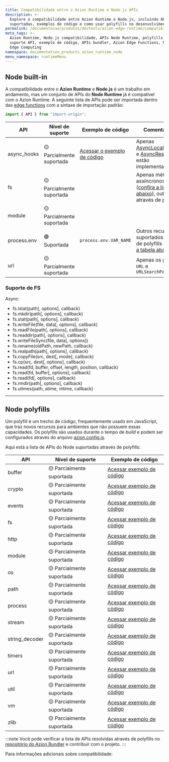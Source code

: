 ```yaml
---
title: Compatibilidade entre o Azion Runtime e Node.js APIs
description: >-
  Explore a compatibilidade entre Azion Runtime e Node.js, incluindo APIs
  suportadas, exemplos de código e como usar polyfills no desenvolvimento Edge.
permalink: /documentacao/produtos/devtools/azion-edge-runtime/compatibilidade/node/
meta_tags: >-
  Azion Runtime, Node.js compatibilidade, APIs Node Runtime, polyfills Node,
  suporte API, exemplo de código, APIs bundler, Azion Edge Functions, Node.js
  Edge Computing
namespace: documentation_products_azion_runtime_node
menu_namespace: runtimeMenu
---
```




## Node built-in

A compatibilidade entre o **Azion Runtime** e **Node.js** é um trabalho em andamento, mas um conjunto de APIs do **Node Runtime** já é compatível com o Azion Runtime. A seguinte lista de APIs pode ser importada dentro das [edge functions](/pt-br/documentacao/produtos/guias/edge-functions/primeiros-passos/) com a sintaxe de importação padrão:

```js
import { API } from "import-origin";
```

| API | Nível de suporte | Exemplo de código | Comentários |
|---------|---------------|----------|-------------|
| async_hooks | 🟡 Parcialmente suportada  | [Acessar o exemplo de código](https://github.com/aziontech/azion-samples/tree/dev/samples/node-async-hooks) | Apenas [AsyncLocalStorage](https://nodejs.org/api/async_context.html#class-asynclocalstorage) e [AsyncResource](https://nodejs.org/api/async_hooks.html#class-asyncresource) estão implementadas. |
| fs | 🟡 Parcialmente suportada | | Apenas métodos assíncronos ([confira a lista abaixo](#fs-support)), outros através de [polyfills](#node-polyfills) |
| module | 🟡 Parcialmente suportada | | |
| process.env | 🟢 Suportada | `process.env.VAR_NAME`| Outros recursos suportados através de polyfills ([confira a tabela abaixo](#node-polyfills)) |
| url | 🟡 Parcialmente suportada | | Apenas os globais `URL` e `URLSearchParams` |

### Suporte de FS 

 Async:
 - fs.lstat(path[, options], callback) 
 - fs.mkdir(path[, options], callback) 
 - fs.stat(path[, options], callback) 
 - fs.writeFile(file, data[, options], callback) 
 - fs.readFile(path[, options], callback) 
 - fs.readdir(path[, options], callback) 
 - fs.writeFileSync(file, data[, options]) 
 - fs.rename(oldPath, newPath, callback) 
 - fs.realpath(path[, options], callback) 
 - fs.copyFile(src, dest[, mode], callback) 
 - fs.cp(src, dest[, options], callback) 
 - fs.read(fd, buffer, offset, length, position, callback) 
 - fs.read(fd, buffer[, options], callback) 
 - fs.read(fd[, options], callback) 
 - fs.rmdir(path[, options], callback) 
 - fs.utimes(path, atime, mtime, callback) 

---

## Node polyfills

Um polyfill é um trecho de código, frequentemente usado em JavaScript, que traz novos recursos para ambientes que não possuem essas capacidades. Os polyfills são usados durante o tempo de *build* e podem ser configurados através do arquivo [azion.config.js](/pt-br/documentacao/devtools/cli/configs/azion-config-js/).

Aqui está a lista de APIs do Node suportadas através de polyfills:

| API | Nível de suporte | Exemplo de código |
|---------|---------------|----------|
| buffer | 🟡 Parcialmente suportada | [Acessar exemplo de código](https://github.com/aziontech/azion-samples/tree/dev/samples/polyfills/buffer) |
| crypto | 🟡 Parcialmente suportada | [Acessar exemplo de código](https://github.com/aziontech/bundler-examples/blob/main/examples/runtime-apis/nodejs/crypto/main.js) |
| events | 🟡 Parcialmente suportada | [Acessar exemplo de código](https://github.com/aziontech/bundler-examples/tree/main/examples/runtime-apis/nodejs/events/main.js) |
| fs | 🟡 Parcialmente suportada | [Acessar exemplo de código](https://github.com/aziontech/azion-samples/tree/dev/samples/polyfills/fs/main.js) |
| http | 🟡 Parcialmente suportada | [Acessar exemplo de código](https://github.com/aziontech/bundler-examples/tree/main/examples/runtime-apis/nodejs/http/main.js) |
| module | 🟡 Parcialmente suportada | [Acessar exemplo de código](https://github.com/aziontech/bundler-examples/tree/main/examples/runtime-apis/nodejs/module/main.js) |
| os | 🟡 Parcialmente suportada | [Acessar exemplo de código](https://github.com/aziontech/bundler-examples/tree/main/examples/runtime-apis/nodejs/os/main.js) |
| path | 🟡 Parcialmente suportada | [Acessar exemplo de código](https://github.com/aziontech/bundler-examples/tree/main/examples/runtime-apis/nodejs/path/main.js) |
| process | 🟡 Parcialmente suportada | [Acessar exemplo de código](https://github.com/aziontech/bundler-examples/tree/main/examples/runtime-apis/nodejs/process/main.js) |
| stream | 🟡 Parcialmente suportada | [Acessar exemplo de código](https://github.com/aziontech/bundler-examples/tree/main/examples/runtime-apis/nodejs/stream/main.js) |
| string_decoder | 🟡 Parcialmente suportada | [Acessar exemplo de código](https://github.com/aziontech/bundler-examples/tree/main/examples/runtime-apis/nodejs/string-decoder/main.js) |
| timers | 🟡 Parcialmente suportada | [Acessar exemplo de código](https://github.com/aziontech/bundler-examples/tree/main/examples/runtime-apis/nodejs/timers/main.js) |
| url | 🟡 Parcialmente suportada | [Acessar exemplo de código](https://github.com/aziontech/bundler-examples/tree/main/examples/runtime-apis/nodejs/url/main.js) |
| util | 🟡 Parcialmente suportada | [Acessar exemplo de código](https://github.com/aziontech/bundler-examples/tree/main/examples/runtime-apis/nodejs/util/main.js) |
| vm | 🟡 Parcialmente suportada | [Acessar exemplo de código](https://github.com/aziontech/bundler-examples/tree/main/examples/runtime-apis/nodejs/vm/main.js) |
| zlib | 🟡 Parcialmente suportada | [Acessar exemplo de código](https://github.com/aziontech/bundler-examples/tree/main/examples/runtime-apis/nodejs/zlib/main.js) |

:::note 
Você pode verificar a lista de APIs resolvidas através de polyfills no [repositório do Azion Bundler](https://github.com/aziontech/bundler/blob/main/lib/build/bundlers/polyfills/polyfills-manager.js) e contribuir com o projeto.
:::

Para informações adicionais sobre compatibilidade:

<LinkButton link="/pt-br/documentacao/produtos/edge-application/edge-functions/runtime-apis/javascript/" label="saiba mais sobre as Web APIs suportadas" severity="secondary" target="blank" />
<LinkButton link="/pt-br/documentacao/produtos/devtools/azion-edge-runtime/compatibilidade-frameworks/" label="saiba mais sobre os Web frameworks suportados" severity="secondary" target="_blank" />
